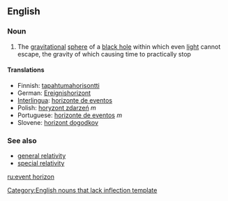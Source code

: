 {{wikipedia}}
==English==
===Noun===
{{en-noun|sg=[[event]] [[horizon]]}}
# {{astronomy}} The [[gravitational]] [[sphere]] of a [[black hole]] within which even [[light]] cannot escape, the gravity of which causing time to practically stop

====Translations====
*Finnish: [[tapahtumahorisontti]]
*German: [[Ereignishorizont]] {{m}}
*[[Interlingua]]: [[horizonte de eventos]]
*Polish: [[horyzont zdarzeń]] ''m''
*Portuguese: [[horizonte de eventos]] ''m''
*Slovene: [[horizont dogodkov]] {{m}}

===See also===
*[[general relativity]]
*[[special relativity]]

[[Category:English nouns that lack inflection template]]

[[ru:event horizon]]